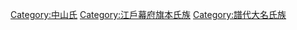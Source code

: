 [[Category:中山氏|Category:中山氏]]
[[Category:江戶幕府旗本氏族|Category:江戶幕府旗本氏族]]
[[Category:譜代大名氏族|Category:譜代大名氏族]]